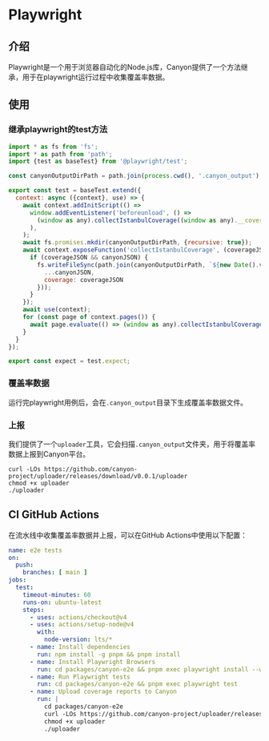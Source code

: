 # Playwright

## 介绍

Playwright是一个用于浏览器自动化的Node.js库，Canyon提供了一个方法继承，用于在playwright运行过程中收集覆盖率数据。

## 使用

### 继承playwright的test方法

```js
import * as fs from 'fs';
import * as path from 'path';
import {test as baseTest} from '@playwright/test';

const canyonOutputDirPath = path.join(process.cwd(), '.canyon_output');

export const test = baseTest.extend({
  context: async ({context}, use) => {
    await context.addInitScript(() =>
      window.addEventListener('beforeunload', () =>
        (window as any).collectIstanbulCoverage((window as any).__coverage__, (window as any).__canyon__)
      ),
    );
    await fs.promises.mkdir(canyonOutputDirPath, {recursive: true});
    await context.exposeFunction('collectIstanbulCoverage', (coverageJSON, canyonJSON) => {
      if (coverageJSON && canyonJSON) {
        fs.writeFileSync(path.join(canyonOutputDirPath, `${new Date().valueOf()}.json`), JSON.stringify({
          ...canyonJSON,
          coverage: coverageJSON
        }));
      }
    });
    await use(context);
    for (const page of context.pages()) {
      await page.evaluate(() => (window as any).collectIstanbulCoverage((window as any).__coverage__, (window as any).__canyon__))
    }
  }
});

export const expect = test.expect;

```

### 覆盖率数据

运行完playwright用例后，会在`.canyon_output`目录下生成覆盖率数据文件。

### 上报

我们提供了一个`uploader`工具，它会扫描`.canyon_output`文件夹，用于将覆盖率数据上报到Canyon平台。

```shell
curl -LOs https://github.com/canyon-project/uploader/releases/download/v0.0.1/uploader
chmod +x uploader
./uploader
```

## CI GitHub Actions

在流水线中收集覆盖率数据并上报，可以在GitHub Actions中使用以下配置：

```yaml
name: e2e tests
on:
  push:
    branches: [ main ]
jobs:
  test:
    timeout-minutes: 60
    runs-on: ubuntu-latest
    steps:
      - uses: actions/checkout@v4
      - uses: actions/setup-node@v4
        with:
          node-version: lts/*
      - name: Install dependencies
        run: npm install -g pnpm && pnpm install
      - name: Install Playwright Browsers
        run: cd packages/canyon-e2e && pnpm exec playwright install --with-deps
      - name: Run Playwright tests
        run: cd packages/canyon-e2e && pnpm exec playwright test
      - name: Upload coverage reports to Canyon
        run: |
          cd packages/canyon-e2e
          curl -LOs https://github.com/canyon-project/uploader/releases/download/v0.0.1/uploader
          chmod +x uploader
          ./uploader

```
